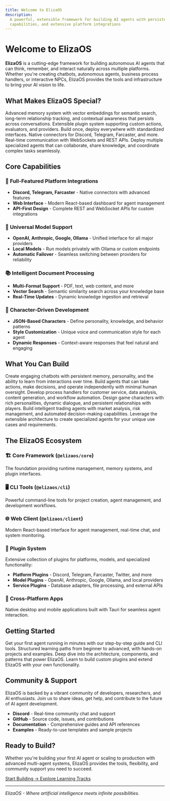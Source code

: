 ```yaml
---
title: Welcome to ElizaOS
description:
  A powerful, extensible framework for building AI agents with persistent memory, multi-modal
  capabilities, and extensive platform integrations
---
```


# Welcome to ElizaOS

**ElizaOS** is a cutting-edge framework for building autonomous AI agents that can think, remember,
and interact naturally across multiple platforms. Whether you're creating chatbots, autonomous
agents, business process handlers, or interactive NPCs, ElizaOS provides the tools and
infrastructure to bring your AI vision to life.

## What Makes ElizaOS Special?

<div className="grid grid-cols-1 md:grid-cols-2 gap-4 mt-6">

<Card title="🧠 Persistent Memory" href="/docs/core-concepts/data-state/memory-system">
  Advanced memory system with vector embeddings for semantic search, long-term relationship
  tracking, and contextual awareness that persists across conversations.
</Card>

<Card title="🔌 Plugin Architecture" href="/docs/core-concepts/architecture/plugin-system">
  Extensible plugin system supporting custom actions, evaluators, and providers. Build once, deploy
  everywhere with standardized interfaces.
</Card>

<Card title="🌐 Multi-Platform Support" href="/docs/core-concepts/communication">
  Native connectors for Discord, Telegram, Farcaster, and more. Real-time communication with
  WebSockets and REST APIs.
</Card>

<Card title="🤖 Multi-Agent Systems" href="/docs/core-concepts/agent-development/agents">
  Deploy multiple specialized agents that can collaborate, share knowledge, and coordinate complex
  tasks seamlessly.
</Card>

</div>

## Core Capabilities

### 🚀 **Full-Featured Platform Integrations**

- **Discord, Telegram, Farcaster** - Native connectors with advanced features
- **Web Interface** - Modern React-based dashboard for agent management
- **API-First Design** - Complete REST and WebSocket APIs for custom integrations

### 🔄 **Universal Model Support**

- **OpenAI, Anthropic, Google, Ollama** - Unified interface for all major providers
- **Local Models** - Run models privately with Ollama or custom endpoints
- **Automatic Failover** - Seamless switching between providers for reliability

### 📚 **Intelligent Document Processing**

- **Multi-Format Support** - PDF, text, web content, and more
- **Vector Search** - Semantic similarity search across your knowledge base
- **Real-Time Updates** - Dynamic knowledge ingestion and retrieval

### 🎨 **Character-Driven Development**

- **JSON-Based Characters** - Define personality, knowledge, and behavior patterns
- **Style Customization** - Unique voice and communication style for each agent
- **Dynamic Responses** - Context-aware responses that feel natural and engaging

## What You Can Build

<div className="grid grid-cols-1 md:grid-cols-3 gap-4 mt-6">

<Card title="💬 Conversational Agents">
  Create engaging chatbots with persistent memory, personality, and the ability to learn from
  interactions over time.
</Card>

<Card title="🤖 Autonomous Agents">
  Build agents that can take actions, make decisions, and operate independently with minimal human
  oversight.
</Card>

<Card title="📊 Business Automation">
  Develop process handlers for customer service, data analysis, content generation, and workflow
  automation.
</Card>

<Card title="🎮 Interactive NPCs">
  Design game characters with rich personalities, dynamic dialogue, and persistent relationships
  with players.
</Card>

<Card title="📈 Trading Systems">
  Build intelligent trading agents with market analysis, risk management, and automated
  decision-making capabilities.
</Card>

<Card title="🔧 Custom Solutions">
  Leverage the extensible architecture to create specialized agents for your unique use cases and
  requirements.
</Card>

</div>

## The ElizaOS Ecosystem

### 🏗️ **Core Framework** (`@elizaos/core`)

The foundation providing runtime management, memory systems, and plugin interfaces.

### 🖥️ **CLI Tools** (`@elizaos/cli`)

Powerful command-line tools for project creation, agent management, and development workflows.

### 🌐 **Web Client** (`@elizaos/client`)

Modern React-based interface for agent management, real-time chat, and system monitoring.

### 🔌 **Plugin System**

Extensive collection of plugins for platforms, models, and specialized functionality:

- **Platform Plugins** - Discord, Telegram, Farcaster, Twitter, and more
- **Model Plugins** - OpenAI, Anthropic, Google, Ollama, and local providers
- **Service Plugins** - Database adapters, file processing, and external APIs

### 📱 **Cross-Platform Apps**

Native desktop and mobile applications built with Tauri for seamless agent interaction.

## Getting Started

<div className="grid grid-cols-1 md:grid-cols-2 gap-4 mt-6">

<Card title="🚀 Quick Start" href="/docs/getting-started/quickstart">
  Get your first agent running in minutes with our step-by-step guide and CLI tools.
</Card>

<Card title="💡 Learning Tracks" href="/docs/learning-tracks">
  Structured learning paths from beginner to advanced, with hands-on projects and examples.
</Card>

<Card title="🏗️ Core Concepts" href="/docs/core-concepts">
  Deep dive into the architecture, components, and patterns that power ElizaOS.
</Card>

<Card title="🔧 Plugin Development" href="/docs/plugins">
  Learn to build custom plugins and extend ElizaOS with your own functionality.
</Card>

</div>

## Community & Support

<Callout type="info" title="Join the ElizaOS Community">
ElizaOS is backed by a vibrant community of developers, researchers, and AI enthusiasts. Join us to share ideas, get help, and contribute to the future of AI agent development.

- **Discord** - Real-time community chat and support
- **GitHub** - Source code, issues, and contributions
- **Documentation** - Comprehensive guides and API references
- **Examples** - Ready-to-use templates and sample projects
  </Callout>

## Ready to Build?

Whether you're building your first AI agent or scaling to production with advanced multi-agent
systems, ElizaOS provides the tools, flexibility, and community support you need to succeed.

<div className="mt-6 flex flex-wrap gap-4">
  <a
    href="/docs/getting-started/quickstart"
    className="inline-flex items-center rounded-md bg-blue-600 px-4 py-2 text-white transition-colors hover:bg-blue-700"
  >
    Start Building →
  </a>
  <a
    href="/docs/learning-tracks"
    className="inline-flex items-center rounded-md border border-gray-300 px-4 py-2 transition-colors hover:bg-gray-50"
  >
    Explore Learning Tracks
  </a>
</div>

---

_ElizaOS - Where artificial intelligence meets infinite possibilities._
